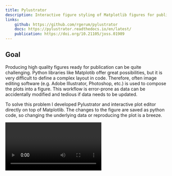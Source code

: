 ```yaml
---
title: Pylustrator
description: Interactive figure styling of Matplotlib figures for publication.
links:
    github: https://github.com/rgerum/pylustrator
    docs: https://pylustrator.readthedocs.io/en/latest/
    publication: https://doi.org/10.21105/joss.01989
---
```


## Goal

Producing high quality figures ready for publication can be quite challenging. Python libraries like Matplotib offer
great possibilities, but it is very difficult to define a complex layout in code. Therefore, often image editing software
(e.g. Adobe Illustrator, Photoshop, etc.) is used to compose the plots into a figure.
This workflow is error-prone as data can be accidentally modified and tedious if data needs to be updated.

To solve this problem I developed Pylustrator and interactive plot editor directly on top of Matplotlib. The changes to
the figure are saved as python code, so changing the underlying data or reproducing the plot is a breeze.

<Video id="xXPI4LLrNuM"/>

## Implementation

